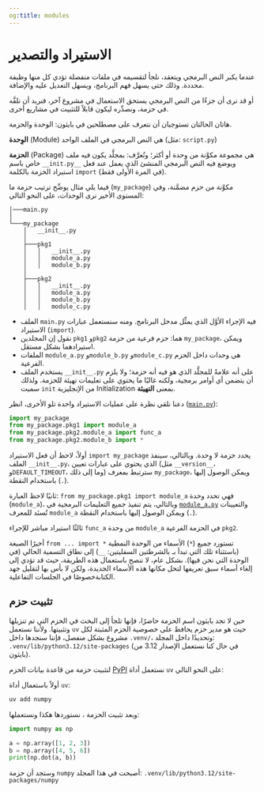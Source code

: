 ```yaml
---
og:title: modules
---
```


# الاستيراد والتصدير

عندما يكبر النص البرمجي ويتعقد، نلجأ لتقسيمه في ملفات منفصلة تؤدي كل منها وظيفة محددة. وذلك حتى يسهل فهم البرنامج، ويسهل التعديل عليه والإضافة.

أو قد نرى أن جزءًا من النص البرمجي يستحق الاستعمال في مشروع آخر، فنريد أن نلفَّه في حزمة، ونصدِّره ليكون قابلاً للتثبيت في مشاريع أخرى.

هاتان الحالتان تستوجبان أن نتعرف على مصطلحين في بايثون: الوحدة والحزمة.

**الوِحدة** (Module) هي النص البرمجي في الملف الواحد (مثل: `script.py`)

**الحزمة** (Package) هي مجموعة مكوَّنة من وِحدة أو أكثر؛ وتُعرَّف: بمجلَّد يكون فيه ملف خاص باسم `__init.py__` ويوضع فيه النص البرمجي المنشئ الذي يعمل عند فعل استيراد الحزمة بالكلمة `import` (في المرة الأولى فقط).

فيما يلي مثال يوضِّح ترتيب حزمة ما (`my_package`) مكوَّنة من حزم مضمَّنة، وفي المستوى الأخير نرى الوحدات، على النحو التالي:

```
│───main.py
│
└───my_package
    │   __init__.py
    │
    ├───pkg1
    │   │   __init__.py
    │   │   module_a.py
    │   │   module_b.py
    │
    ├───pkg2
    │   │   __init__.py
    │   │   module_a.py
    │   │   module_b.py
    │   │   module_c.py
```

- الملف `main.py` فيه الإجراء الأوَّل الذي يمثِّل مدخل البرنامج. ومنه سنستعمل عبارات الاستيراد (`import`).
- نقول إن المجلدين `pkg1` و`pkg2` هما: حزم فرعية من حزمة `my_package`، ويمكن استيرادهما بشكل مستقل.
- الملفات `module_a.py` و`module_b.py` و`module_c.py` هي وحدات داخل الحزم الفرعية.
- يستخدم الملف `__init__.py` على أنه علامةً للمجلَّد الذي هو فيه أنه حزمة؛ ولا يلزم أن يتضمن أي أوامر برمجية، ولكنه غالبًا ما يحتوي على تعليمات تهيئة للحزمة. ولذلك سميت `init` من الإنجليزية Initialization بمعنى **التهيئة**.

دعنا نلقي نظرة على عمليات الاستيراد واحدة تلو الأخرى، انظر ([`main.py`](modules_example/main.py)):

``` python
import my_package
from my_package.pkg1 import module_a
from my_package.pkg2.module_a import func_a
from my_package.pkg2.module_b import *
```

أولاً، لاحظ أن فعل الاستيراد `import my_package` يحدد حزمة لا وِحدة. وبالتالي، سينفذ الملف `__init__.py`، الذي يحتوي على عبارات تعيين (مثل `__version__`، و`DEFAULT_TIMEOUT`، وما إلى ذلك) سترتبط بمعرف `my_package`، ويمكن الوصول إليها باستخدام النقطة (`.`).

ثانيًا لاحظ العبارة: `from my_package.pkg1 import module_a` فهي تحدد وحدة (`module_a`)، وبالتالي، يتم تنفيذ جميع التعليمات البرمجية في [`module_a.py`](modules_example/my_package/pkg1/module_a.py) والتعيينات تُسنَد للمعرف `module_a` ويمكن الوصول إليها باستخدام النقطة (`.`).

ثالثًا استيراد مباشر للإجراء `func_a` من وحدة `module_a` في الحزمة الفرعية `pkg2`.

أخيرًا الصيغة `from ... import *` تستورد جميع (`*`) الأسماء من الوحدة النمطية (باستثناء تلك التي تبدأ بـ بالشرطتين السفليتين: `__`) إلى نطاق التسمية الحالي (في الوحدة التي نحن فيها). بشكل عام، لا ننصح باستعمال هذه الطريقة، حيث قد تؤدي إلى إلغاء أسماء سبق تعريفها لتحل مكانها هذه الأسماء الجديدة، ولكن لا بأس بها لتقليل جهد الكتابةخصوصًا في الجلسات التفاعلية.


## تثبيت حزم

حين لا تجد بايثون اسم الحزمة حاضرًا، فإنها تلجأ إلى البحث في الحزم التي تم تنزيلها وتثبيتها.
ولأننا نستعمل `uv` حيث هو مدير حزم يحافظ على خصوصية الحزم المثبتة لكل مشروع بشكل منفصل، فإننا سنجدها داخل `.venv/`، وتحديدًا داخل المجلد: `.venv/lib/python3.12/site-packages` (في حال كنا نستعمل الإصدار 3.12 من بايثون).

لتثبيت حزمة من قاعدة بيانات الحزم [PyPI](https://pypi.org/) نستعمل أداة `uv` على النحو التالي:

أولاً باستعمال أداة `uv`:

``` bash
uv add numpy
```

وبعد تثبيت الحزمة ، نستوردها هكذا ونستعملها:

```python
import numpy as np

a = np.array([1, 2, 3])
b = np.array([4, 5, 6])
print(np.dot(a, b))
```

وستجد أن حزمة `numpy` أصبحت في هذا المجلد: `.venv/lib/python3.12/site-packages/numpy`